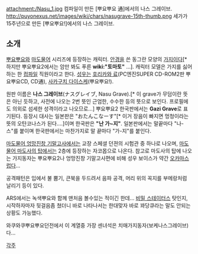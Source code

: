 attachment:/Nasu_1.jpg
컴파일이 만든 [뿌요뿌요 通]에서의 나스 그레이브.
http://puyonexus.net/images/wiki/chars/nasugrave-15th-thumb.png
세가가 15주년으로 만든 [뿌요뿌요!]에서의 나스 그레이브.
== 소개 ==
[[뿌요뿌요]]와 [[마도물어]] 시리즈에 등장하는 캐릭터. [[안경]]을 쓴 동그란 모양의 [[가지]]이다[* 하지만 뿌요뿌요2에서는 암만 봐도 푸른 '''wiki:"토마토"''' ...]. 캐릭터 모델은 가지를 싫어하는 한 [[컴파일]] 직원이라고 한다. [[성우]]는 [[호리카와 료]](PC엔진SUPER CD-ROM2판 뿌요뿌요CD, CD通), [[사카구치 다이스케]](뿌요뿌요!).

원판 이름은 '''나스 그레이브'''(ナスグレイブ, Nasu Grave).[* 이 grave가 무덤이란 뜻은 아닌 듯하고, 사전에 나오는 2번 뜻인 근엄한, 수수한 등의 뜻으로 보인다. 프로필에도 의외로 섬세한 성격이라고 나오므로...] 뿌요뿌요2 한국판에서는 '''Gazi Grave'''로 표기된다. 등장시 대사는 일본판은 "おたんこなーす"[* 이거 장음이 빠지면 멍청이라는 뜻의 오탄코나스가 된다....]이며 한국판은 '''"난 가~지"'''. 일본판에서는 말끝마다 "나-스"를 붙이며 한국판에서는 마찬가지로 말 끝마다 "가-지"를 붙인다.

[[마도물어 엉망진창 기말고사]]에서는 교장 스페셜 던젼의 시험관 중 하나로 나오며, [[마도물어 마도사의 탑]]에서는 2층에 등장하는 자코몹으로 나온다. 참고로 마도사의 탑에 나오는 가지동자는 뿌요뿌요2나 엉망진창 기말고사편에 비해 성우 보이스가 약간 [[오카마]]스럽다...

공격패턴은 입에서 불 뿜기, 큰북을 두드려서 음파 공격, 머리 위의 꼭지를 부메랑처럼 날리기 등이 있다.

ARS에서는 녹색뿌요와 함께 맨처음 볼수있는 적이긴 한데... [[비밀 스테이터스]] 탓인지, 시작하자마자 뒷걸음좀 쳤더니 바로 나타나서는 한대맞자 바로 꽈당큐라는 말도 안되는 상황도 가능했다.

와쿠와쿠뿌요뿌요던전에서 이 계열중 가장 센녀석은 치매가지동자(보케나스그레이브)다...

[[각주]]

